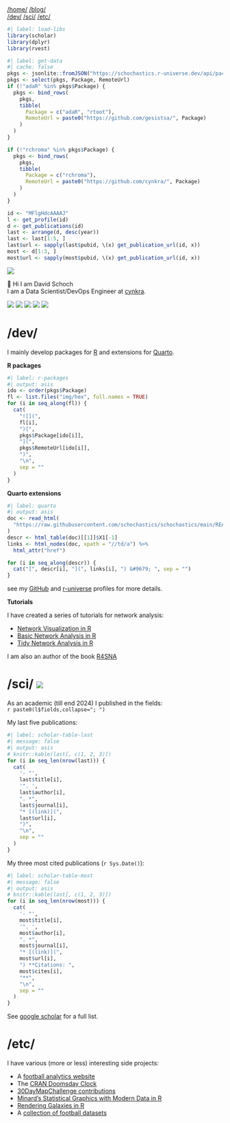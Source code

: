 ```{=html}
<nav class="nav" id="navbar">
  <div class="nav-left">
    <a href="/">/home/</a>
    <a href="https://blog.schochastics.net">/blog/</a>
  </div>
  <div class="nav-center">
    <a class="brand">
      <img src="img/logo.svg" alt="">
    </a>
  </div>
  <div class="nav-right">
      <a href="#dev">/dev/</a>
      <a href="#sci">/sci/</a>
      <a href="#etc">/etc/</a>
  </div>
</nav>

```

```r
#| label: load-libs
library(scholar)
library(dplyr)
library(rvest)
```

```r
#| label: get-data
#| cache: false
pkgs <- jsonlite::fromJSON("https://schochastics.r-universe.dev/api/packages/")
pkgs <- select(pkgs, Package, RemoteUrl)
if (!"adaR" %in% pkgs$Package) {
  pkgs <- bind_rows(
    pkgs,
    tibble(
      Package = c("adaR", "rtoot"),
      RemoteUrl = paste0("https://github.com/gesistsa/", Package)
    )
  )
}

if (!"rchroma" %in% pkgs$Package) {
  pkgs <- bind_rows(
    pkgs,
    tibble(
      Package = c("rchroma"),
      RemoteUrl = paste0("https://github.com/cynkra/", Package)
    )
  )
}

id <- "MFlgHdcAAAAJ"
l <- get_profile(id)
d <- get_publications(id)
last <- arrange(d, desc(year))
last <- last[1:5, ]
last$url <- sapply(last$pubid, \(x) get_publication_url(id, x))
most <- d[1:3, ]
most$url <- sapply(most$pubid, \(x) get_publication_url(id, x))
```

::::{.row}

:::{.col-2}

:::

:::{.col-8}

:::{.me}
![](avatar.jpg){.avatar}

👋 Hi I am [David Schoch]{.highlight}  
I am a Data Scientist/DevOps Engineer at [cynkra](https://www.cynkra.com/).
 
<!-- https://github.com/edent/SuperTinyIcons?tab=readme-ov-file -->
[![](img/github.svg){.social}](https://github.com/schochastics)
[![](img/mastodon.svg){.social}](https://fosstodon.org/@schochastics)
[![](img/bluesky.svg){.social}](https://bsky.app/profile/schochastics.net)
[![](img/scholar.svg){.social}](https://scholar.google.de/citations?user=MFlgHdcAAAAJ)
[![](img/orcid.svg){.social}](https://orcid.org/0000-0003-2952-4812)
:::


# /dev/

I mainly develop packages for [R](https://www.r-project.org/) and extensions for [Quarto](https://quarto.org).

[**R packages**]{.sec-head}  
```r
#| label: r-packages
#| output: asis
ido <- order(pkgs$Package)
fl <- list.files("img/hex", full.names = TRUE)
for (i in seq_along(fl)) {
  cat(
    "![](",
    fl[i],
    ")[",
    pkgs$Package[ido[i]],
    "](",
    pkgs$RemoteUrl[ido[i]],
    ")",
    "\n",
    sep = ""
  )
}

```

[**Quarto extensions**]{.sec-head}  

```r
#| label: quarto
#| output: asis
doc <- read_html(
  "https://raw.githubusercontent.com/schochastics/schochastics/main/README.md"
)
descr <- html_table(doc)[[1]]$X1[-1]
links <- html_nodes(doc, xpath = "//td/a") %>%
  html_attr("href")

for (i in seq_along(descr)) {
  cat("[", descr[i], "](", links[i], ") &#9679; ", sep = "")
}
```

see my [GitHub](https://github.com/schochastics) and [r-universe](https://schochastics.r-universe.dev) profiles for more details.

[**Tutorials**]{.sec-head}

I have created a series of tutorials for network analysis:

- [Network Visualization in R](https://schochastics.github.io/netVizR/)
- [Basic Network Analysis in R](https://schochastics.github.io/netAnaR/)
- [Tidy Network Analysis in R](https://schochastics.github.io/tidynetAnaR/)

I am also an author of the book [R4SNA](https://schochastics.github.io/R4SNA/)

# /sci/ ![](https://img.shields.io/badge/lifecycle-deprecated-9EEBCF)

As an academic (till end 2024) I published in the fields:  
`r paste0(l$fields,collapse="; ")`

My last five publications:
```r
#| label: scholar-table-last
#| message: false
#| output: asis
# knitr::kable(last[, c(1, 2, 3)])
for (i in seq_len(nrow(last))) {
  cat(
    '- "',
    last$title[i],
    '". ',
    last$author[i],
    ". *",
    last$journal[i],
    "* [(link)](",
    last$url[i],
    ")",
    "\n",
    sep = ""
  )
}
```

My three most cited publications (`r Sys.Date()`):  
```r
#| label: scholar-table-most
#| message: false
#| output: asis
# knitr::kable(last[, c(1, 2, 3)])
for (i in seq_len(nrow(most))) {
  cat(
    '- "',
    most$title[i],
    '". ',
    most$author[i],
    ". *",
    most$journal[i],
    "* [(link)](",
    most$url[i],
    ") **Citations: ",
    most$cites[i],
    "**",
    "\n",
    sep = ""
  )
}
```



See [google scholar](https://scholar.google.de/citations?user=MFlgHdcAAAAJ) for a full list.



# /etc/

I have various (more or less) interesting side projects:

- A [football analytics website](http://worldclubratings.com/)
- The [CRAN Doomsday Clock](https://schochastics.github.io/cran-doomsday/)
- [30DayMapChallenge contributions](https://github.com/schochastics/30DayMapChallenge)
- [Minard’s Statistical Graphics with Modern Data in R](https://github.com/schochastics/minard)
- [Rendering Galaxies in R](https://github.com/schochastics/galaxies)
- A [collection of football datasets](https://github.com/schochastics/football-data)



:::

:::{.col-2}

:::

::::